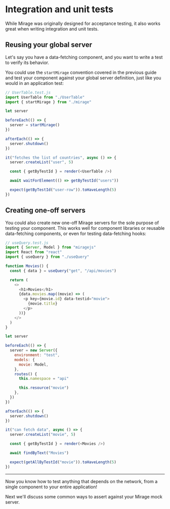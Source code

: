 # Integration and unit tests

While Mirage was originally designed for acceptance testing, it also works great when writing integration and unit tests.

## Reusing your global server

Let's say you have a data-fetching component, and you want to write a test to verify its behavior.

You could use the `startMirage` convention covered in the previous guide and test your component against your global server definition, just like you would in an application test:

```js
// UserTable.test.js
import UserTable from "./UserTable"
import { startMirage } from "./mirage"

let server

beforeEach(() => {
  server = startMirage()
})

afterEach(() => {
  server.shutdown()
})

it("fetches the list of countries", async () => {
  server.createList("user", 5)

  const { getByTestId } = render(<UserTable />)

  await waitForElement(() => getByTestId("users"))

  expect(getByTestId("user-row")).toHaveLength(5)
})
```

## Creating one-off servers

You could also create new one-off Mirage servers for the sole purpose of testing your component. This works well for component libraries or reusable data-fetching components, or even for testing data-fetching hooks:

```js
// useQuery.test.js
import { Server, Model } from "miragejs"
import React from "react"
import { useQuery } from "./useQuery"

function Movies() {
  const { data } = useQuery("get", "/api/movies")

  return (
    <>
      <h1>Movies</h1>
      {data.movies.map((movie) => (
        <p key={movie.id} data-testid="movie">
          {movie.title}
        </p>
      ))}
    </>
  )
}

let server

beforeEach(() => {
  server = new Server({
    environment: "test",
    models: {
      movie: Model,
    },
    routes() {
      this.namespace = "api"

      this.resource("movie")
    },
  })
})

afterEach(() => {
  server.shutdown()
})

it("can fetch data", async () => {
  server.createList("movie", 5)

  const { getByTestId } = render(<Movies />)

  await findByText("Movies")

  expect(getAllByTestId("movie")).toHaveLength(5)
})
```

---

Now you know how to test anything that depends on the network, from a single component to your entire application!

Next we'll discuss some common ways to assert against your Mirage mock server.
